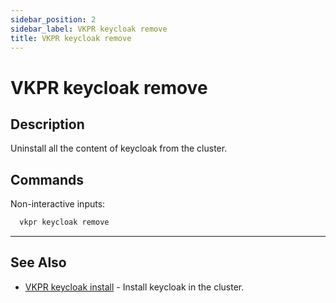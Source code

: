 ```yaml
---
sidebar_position: 2
sidebar_label: VKPR keycloak remove
title: VKPR keycloak remove
---
```


# VKPR keycloak remove

## Description

Uninstall all the content of keycloak from the cluster.

## Commands

Non-interactive inputs:

```bash
  vkpr keycloak remove
```

---

## See Also

- [VKPR keycloak install](/docs/commands/keycloak/install) - Install keycloak in the cluster.
